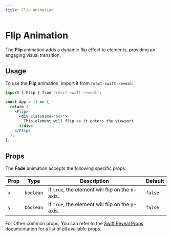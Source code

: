 ```yaml
---
title: Flip Animation
---
```


# Flip Animation

The **Flip** animation adds a dynamic flip effect to elements, providing an engaging visual transition.

## Usage

To use the **Flip** animation, import it from `react-swift-reveal`:

```jsx
import { Flip } from 'react-swift-reveal';

const App = () => {
  return (
    <Flip>
      <div className="box">
        This element will flip as it enters the viewport.
      </div>
    </Flip>
  );
};
```

## Props

  

The **Fade** animation accepts the following specific props:

| Prop | Type | Description | Default |
| ---- | ---- | ----------- | ------- |
| `x` | `boolean` | If `true`, the element will flip on the x-axis. | `false` |
| `y` | `boolean` | If `true`, the element will flip on the y-axis. | `false` |


For Other common props, You can refer to the [Swift Reveal Props](/animations/props) documentation for a list of all available props.
